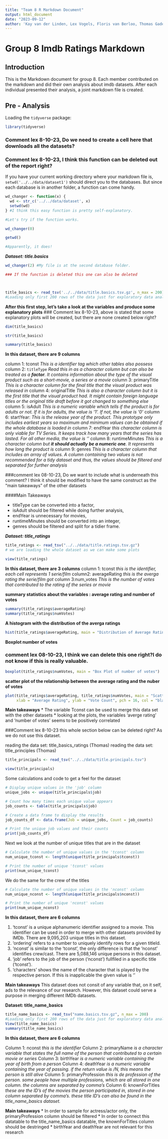 ```yaml
---
title: "Team 8 R Markdown Document"
output: html_document
date: "2023-09-12"
author: 'Kay van der Linden, Lex Vogels, Floris van Berloo, Thomas Gadellaa, Mehmet Eren Erdoğan'
---
```


# Group 8 Imdb Ratings Markdown

## Introduction

This is the Markdown document for group 8. Each member contributed on the markdown and did their own analysis about imdb datasets. After each individual presented their analysis, a joint markdown file is created.

## Pre - Analysis

Loading the `tidyverse` package:

```r
library(tidyverse)
```

### Comment lex 8-10-23, Do we need to create a cell here that downloads all the datasets?


### Comment lex 8-10-23, I think this function can be deleted out of the report right?

If you have your current working directory where your markdown file is, `setwd('../../data/dataset1')` should direct you to the databases. But since each database is in another folder, a function can come handy.

```r
wd_changer <- function(x) {
  wd <- str_c('../../data/dataset', x)
  setwd(wd)
} #I think this easy function is pretty self-explanatory.

#Let's try if the function works.

wd_changer(0)

getwd() 

#Apparently, it does!

``` 


***Dataset: title.basics ***

```r

wd_changer(2) #My file is at the second database folder. 

### If the function is deleted this one can also be deleted



title_basics <- read_tsv('../../data/title.basics.tsv.gz', n_max = 200)
#Loading only first 200 rows of the data just for exploratory data analysis.

```

**After this first step, let's take a look at the variables and produce some explanatory plots**
### Comment lex 8-10-23, above is stated that some explanatory plots will be created, but there are none created below right?

```r

dim(title_basics)

str(title_basics)

summary(title_basics)

```
**In this dataset, there are 9 columns**

column 1: tconst 
*This is a identifier tag which other tables also possess* 
column 2: `titleType` 
*Read this in as a character column but can also be treated as a **factor**. It contains information about the type of the visual product such as a short-movie, a series or a movie*
column 3: primaryTitle
*This is a character column for the final title that the visual product was released in*
column 4: originalTitle
*This is also a character column but it is the first title that the visual product had. It might contain foreign language titles or the original title draft before it got changed to something else*
column 5: isAdult
*This is a numeric variable which tells if the product is for adults or not. If it is for adults, the value is '1'. If not, the value is '0' *
column 6: startYear:
*This is the release year of the product. This prototype only includes earliest years so maximum and minimum values can be obtained if the whole database is loaded in*
column 7: endYear
*this character column is only viable for TV Series. It keeps track how many years that the series has lasted. For all other media, the value is '\N'*
column 8: runtimeMinutes
*This is a character column but **it should actually be a numeric one**. It represents how long the product is*
column 9: genres
*This is a character column that includes an array of values. A column containing two values is not recommended for a tidy dataset and thus, the values should be filtered and separated for further analysis*

###comment lex 08-10-23, Do we want to include what is underneath this comment? I think it should be modified to have the same construct as the "main takeaways" of the other datasets 


####Main Takeaways

* titleType can be converted into a factor,
* isAdult should be filtered while doing further analysis,
* endYear is unnecessary for movies,
* runtimeMinutes should be converted into an integer,
* genres should be filtered and split for a tidier frame.




***Dataset: title_ratings ***

```r
title_ratings <- read_tsv("../../data/title.ratings.tsv.gz")
# we are loading the whole dataset as we can make some plots
```
```r
view(title_ratings)
```

**In this dataset, there are 3 columns**
column 1: tconst
*this is the identifier, each cell represents 1 serie/film*
column2: averageRating
*this is the averga rating the serie/film got*
column 3:num_votes
*This is the number of votes that contributed to the rating of the series or movie*

**summary statistics about the variables : average rating and number of votes**
```r
summary(title_ratings$averageRating)
summary(title_ratings$numVotes)

```

**A histogram with the distribution of the averga ratings**
```r
hist(title_ratings$averageRating, main = "Distribution of Average Ratings", xlab = "Average Rating")
```

**Boxplot number of votes** 

### comment lex 08-10-23, I think we can delete this one right?I do not know if this is really valuable.
```r
boxplot(title_ratings$numVotes, main = "Box Plot of number of votes")
```


**scatter plot of the relationship between the average rating and the nuber of votes**
```r
plot(title_ratings$averageRating, title_ratings$numVotes, main = "Scatter Plot: Average Rating vs. Vote Count", 
     xlab = "Average Rating", ylab = "Vote Count", pch = 16, col = "black")
```

**Main takeaways**
* The variable Tconst can be used to merge this data set with the other datasets
* looking at the plots, the variables 'averge rating' and 'number of votes' seems to be positively correlated


###Comment lex 8-10-23 this whole section below can be deleted right? As we do not use this dataset.

reading the data set: title_basics_ratings (Thomas)
reading the data set: title_principles (Thomas)


```r
title_principals <- read_tsv("../../data/title.principals.tsv")
```

```r
view(title_principals)
```

Some calculations and code to get a feel for the dataset
```r
# Display unique values in the 'job' column
unique_jobs <- unique(title_principals$job)

# Count how many times each unique value appears
job_counts <- table(title_principals$job)

# Create a data frame to display the results
job_counts_df <- data.frame(Job = unique_jobs, Count = job_counts)

# Print the unique job values and their counts
print(job_counts_df)

```

Next we look at the number of unique titles that are in the dataset

```r
# Calculate the number of unique values in the 'tconst' column
num_unique_tconst <- length(unique(title_principals$tconst))

# Print the number of unique 'tconst' values
print(num_unique_tconst)
```

We do the same for the crew of the titles
```r
# Calculate the number of unique values in the 'nconst' column
num_unique_nconst <- length(unique(title_principals$nconst))

# Print the number of unique 'nconst' values
print(num_unique_nconst)
```

**In this dataset, there are 6 columns**

1. 'tconst' is a unique alphanumeric identifier assigned to a movie. This identifier can be used in order to merge with other datasets provided by IMDb. There are 9,095,203 unique titles in this dataset.
2. 'ordering' refers to a number to uniquely identify rows for a given titleId. 
3. 'nconst' is similar to the 'tconst', the only difference is that the 'nconst' identifies crew/cast. There are 5,088,146 unique persons in this dataset.
4. 'job' refers to the job of the person ('nconst') fullfiled in a specific title ('tconst').
5. 'characters' shows the name of the character that is played by the respective person. If this is inapplicable the given value is '\N'

**Main takeaways**
This dataset does not consit of any variable that, on it self, ads to the relevance of our research. However, this dataset could serve a purpose in merging different IMDb datasets. 



**Dataset: title_name_basics**
```r

title_name_basics <- read_tsv("name.basics.tsv.gz", n_max = 200)
#Loading only first 200 rows of the data just for exploratory data analysis.
View(title_name_basics)
summary(title_name_basics)

```

**In this dataset, there are 6 columns**

Column 1: nconst
*this is the identifier*
Column 2: primaryName
*is a character variable that states the full name of the person that contributed to a certain movie or series*
Column 3: birthYear
*is a numeric variable containing the year of birth from a person*
Column 4: deathYear
*is a numeric variable containing the year of passing. if the return value is /N, this means the person is still alive*
Column 5: primaryProfession
*this is de profession of the person. some people have multiple professions, which are all stored in one column. the columns are separated by comma's*
Column 6: knownForTitles
*these are the ID's of the movies the person participated in, stored in one column separated by comma's. these title ID's can also be found in the title_name_basics dataset.* 

**Main takeaways**
* In order to sample for actress/actor only, the primaryProfession column should be filtered
* In order to connect this datatable to the title_name_basics datatable, the knownForTitles column should be destringed
* birthYear and deathYear are not relevant for this research



